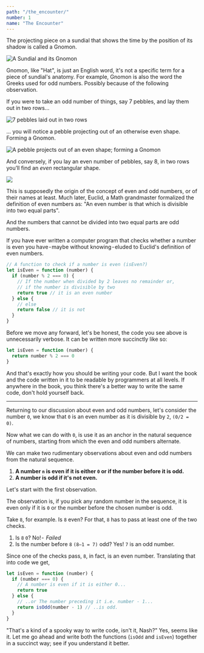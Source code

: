 ```yaml
---
path: "/the_encounter/"
number: 1
name: "The Encounter"
---
```


The projecting piece on a sundial that shows the time by the position of its shadow is called a Gnomon.

![A Sundial and its Gnomon](1.png)

Gnomon, like "Hat", is just an English word, it's not a specific term for a piece
of sundial's anatomy. For example, Gnomon is also the word the Greeks used for odd
numbers. Possibly because of the following observation.

If you were to take an odd number of things, say 7 pebbles, and lay them out in two rows…

![7 pebbles laid out in two rows](2.png)

... you will notice a pebble projecting out of an otherwise even shape. Forming a Gnomon.

![A pebble projects out of an even shape; forming a Gnomon](3.png)

And conversely, if you lay an even number of pebbles, say 8, in two rows you’ll find an _even_ rectangular shape.

![](4.png)

This is supposedly the origin of the concept of even and odd numbers, or of their names at least.
Much later, Euclid, a Math grandmaster formalized the definition of even numbers as: "An even number is that which is divisible into two equal parts".

And the numbers that cannot be divided into two equal parts are odd numbers.

If you have ever written a computer program that checks whether a number is even you have - maybe without knowing - eluded to Euclid's definition of even numbers.

```javascript
// A function to check if a number is even (isEven?)
let isEven = function (number) {
  if (number % 2 === 0) {
    // If the number when divided by 2 leaves no remainder or,
    // if the number is divisible by two
    return true // it is an even number
  } else {
    // else
    return false // it is not
  }
}
```

Before we move any forward, let's be honest, the code you see above is unnecessarily verbose. It can be written more succinctly like so:

```javascript
let isEven = function (number) {
  return number % 2 === 0
}
```

And that's exactly how you should be writing your code. But I want the book and the code written in it to be readable by programmers at all levels. If anywhere in the book, you think there's a better way to write the same code, don't hold yourself back.

---

Returning to our discussion about even and odd numbers, let's consider the number `0`, we know that `0` is an even number as it is divisible by `2`, `(0/2 = 0)`.

Now what we can do with `0`, is use it as an anchor in the natural sequence of numbers, starting from which the even and odd numbers alternate.

We can make two rudimentary observations about even and odd numbers from the natural sequence.

1. **A number `n` is even if it is either `0` or if the number before it is odd.**
2. **A number is odd if it's not even.**

Let's start with the first observation.

The observation is, if you pick any random number in the sequence, it is even only if it is `0` or the number before the chosen number is odd.

Take `8`, for example. Is `8` even? For that, `8` has to pass at least one of the two checks.

1.  Is `8` `0`? No! -  _Failed_
2.  Is the number before `8` `(8–1 = 7)` odd? Yes! `7` is an odd number.

Since one of the checks pass, `8`, in fact, is an even number.
Translating that into code we get,

```javascript
let isEven = function (number) {
  if (number === 0) {
    // A number is even if it is either 0...
    return true
  } else {
    // ..or The number preceding it i.e. number - 1...
    return isOdd(number - 1) // ..is odd.
  }
}
```

"That's a kind of a spooky way to write code, isn't it, Nash?" Yes, seems like it. Let me go ahead and write both the functions (`isOdd` and `isEven`) together in a succinct way; see if you understand it better.
